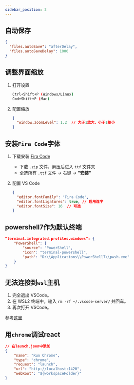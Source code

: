 ```yaml
---
sidebar_position: 2
---
```

## 自动保存

```json
{
  "files.autoSave": "afterDelay",
  "files.autoSaveDelay": 1000
}
```

## 调整界面缩放

1. 打开设置
   ```bash
   Ctrl+Shift+P (Windows/Linux)
   Cmd+Shift+P (Mac)
   ```

2. 配置缩放
   ```json
   {
     "window.zoomLevel": 1.2  // 大于1放大，小于1缩小
   }
   ```

## 安装`Fira Code`字体

1. 下载安装 [Fira Code](https://github.com/tonsky/FiraCode/releases)
   - 下载 `.zip` 文件，解压后进入 `ttf` 文件夹
   - 全选所有 `.ttf` 文件 → 右键 → **"安装"**

2. 配置 VS Code
   ```json
   {
     "editor.fontFamily": "Fira Code",
     "editor.fontLigatures": true, // 启用连字
     "editor.fontSize": 16  // 可选
   }
   ```

## powershell7作为默认终端

```json
"terminal.integrated.profiles.windows": {
    "PowerShell": {
        "source": "PowerShell",
        "icon": "terminal-powershell",
        "path": "D:\\Applications\\PowerShell7\\pwsh.exe"
    }
}
```

## 无法连接到`wsl`主机

1. 完全退出 VSCode。
2. 在 WSL2 终端中，输入 `rm -rf ~/.vscode-server/` 并回车。
3. 再次打开 VSCode。


参考[这里](https://github.com/microsoft/vscode/issues/187360#issuecomment-1722550316)

## 用`chrome`调试react

```json
// 在launch.json中添加
{
    "name": "Run Chrome",
    "type": "chrome",
    "request": "launch",
    "url": "http://localhost:1420",
    "webRoot": "${workspaceFolder}"
}
```
